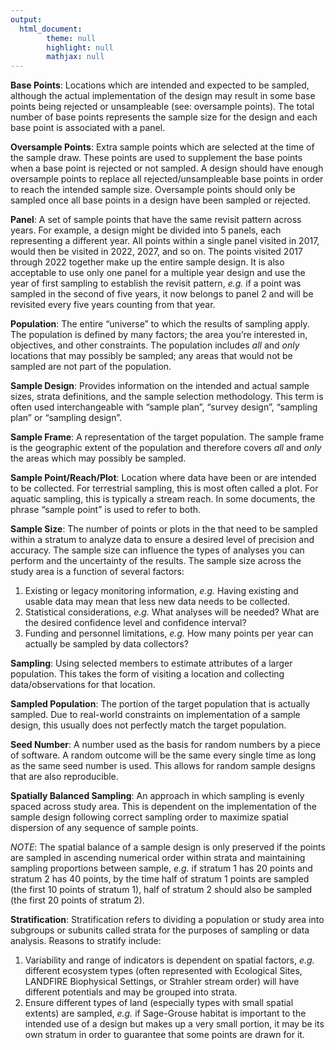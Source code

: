 ```yaml
---
output:
  html_document:
        theme: null
        highlight: null
        mathjax: null
---
```

**Base Points**: Locations which are intended and expected to be sampled, although the actual implementation of the design may result in some base points being rejected or unsampleable (see: oversample points). The total number of base points represents the sample size for the design and each base point is associated with a panel.

**Oversample Points**: Extra sample points which are selected at the time of the sample draw. These points are used to supplement the base points when a base point is rejected or not sampled. A design should have enough oversample points to replace all rejected/unsampleable base points in order to reach the intended sample size. Oversample points should only be sampled once all base points in a design have been sampled or rejected.

**Panel**: A set of sample points that have the same revisit pattern across years. For example, a design might be divided into 5 panels, each representing a different year. All points within a single panel visited in 2017, would then be visited in 2022, 2027, and so on. The points visited 2017 through 2022 together make up the entire sample design. It is also acceptable to use only one panel for a multiple year design and use the year of first sampling to establish the revisit pattern, *e.g.* if a point was sampled in the second of five years, it now belongs to panel 2 and will be revisited every five years counting from that year.

**Population**: The entire “universe” to which the results of sampling apply. The population is defined by many factors; the area you’re interested in, objectives, and other constraints. The population includes *all* and *only* locations that may possibly be sampled; any areas that would not be sampled are not part of the population.

**Sample Design**: Provides information on the intended and actual sample sizes, strata definitions, and the sample selection methodology. This term is often used interchangeable with “sample plan”, “survey design”, “sampling plan” or “sampling design”.

**Sample Frame**: A representation of the target population. The sample frame is the geographic extent of the population and therefore covers *all* and *only* the areas which may possibly be sampled.

**Sample Point/Reach/Plot**: Location where data have been or are intended to be collected. For terrestrial sampling, this is most often called a plot. For aquatic sampling, this is typically a stream reach. In some documents, the phrase "sample point" is used to refer to both.

**Sample Size**: The number of points or plots in the that need to be sampled within a stratum to analyze data to ensure a desired level of precision and accuracy. The sample size can influence the types of analyses you can perform and the uncertainty of the results. The sample size across the study area is a function of several factors:

  1) Existing or legacy monitoring information, *e.g.* Having existing and usable data may mean that less new data needs to be collected.
  2) Statistical considerations, *e.g.* What analyses will be needed? What are the desired confidence level and confidence interval?
  3) Funding and personnel limitations, *e.g.* How many points per year can actually be sampled by data collectors?

**Sampling**: Using selected members to estimate attributes of a larger population. This takes the form of visiting a location and collecting data/observations for that location.

**Sampled Population**: The portion of the target population that is actually sampled. Due to real-world constraints on implementation of a sample design, this usually does not perfectly match the target population.

**Seed Number**: A number used as the basis for random numbers by a piece of software. A random outcome will be the same every single time as long as the same seed number is used. This allows for random sample designs that are also reproducible.

**Spatially Balanced Sampling**: An approach in which sampling is evenly spaced across study area. This is dependent on the implementation of the sample design following correct sampling order to maximize spatial dispersion of any sequence of sample points.

*NOTE*: The spatial balance of a sample design is only preserved if the points are sampled in ascending numerical order within strata and maintaining sampling proportions between sample, *e.g.* if stratum 1 has 20 points and stratum 2 has 40 points, by the time half of stratum 1 points are sampled (the first 10 points of stratum 1), half of stratum 2 should also be sampled (the first 20 points of stratum 2).

**Stratification**: Stratification refers to dividing a population or study area into subgroups or subunits called strata for the purposes of sampling or data analysis. Reasons to stratify include:

  1) Variability and range of indicators is dependent on spatial factors, *e.g.* different ecosystem types (often represented with Ecological Sites, LANDFIRE Biophysical Settings, or Strahler stream order) will have different potentials and may be grouped into strata.
  2) Ensure different types of land (especially types with small spatial extents) are sampled, *e.g.* if Sage-Grouse habitat is important to the intended use of a design but makes up a very small portion, it may be its own stratum in order to guarantee that some points are drawn for it.